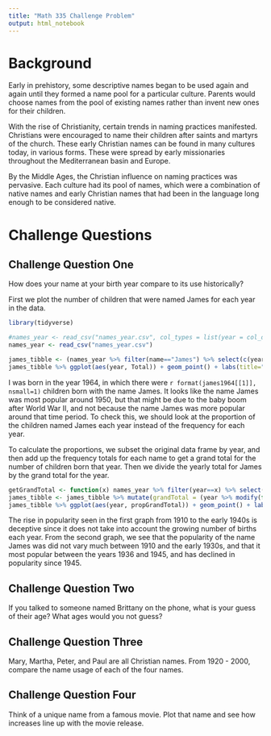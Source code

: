 ```yaml
---
title: "Math 335 Challenge Problem"
output: html_notebook
---
```


# Background

Early in prehistory, some descriptive names began to be used again and again until they formed a name pool for a particular culture. Parents would choose names from the pool of existing names rather than invent new ones for their children.

With the rise of Christianity, certain trends in naming practices manifested. Christians were encouraged to name their children after saints and martyrs of the church. These early Christian names can be found in many cultures today, in various forms. These were spread by early missionaries throughout the Mediterranean basin and Europe.

By the Middle Ages, the Christian influence on naming practices was pervasive. Each culture had its pool of names, which were a combination of native names and early Christian names that had been in the language long enough to be considered native.

# Challenge Questions

## Challenge Question One

How does your name at your birth year compare to its use historically?

First we plot the number of children that were named James for each year in the data.

```r
library(tidyverse)
```
```r
#names_year <- read_csv("names_year.csv", col_types = list(year = col_date()))
names_year <- read_csv("names_year.csv")
```
```r
james_tibble <- (names_year %>% filter(name=="James") %>% select(c(year, Total)))
james_tibble %>% ggplot(aes(year, Total)) + geom_point() + labs(title="Frequency of children named James by year", x="Year", y="Yearly Total") + geom_vline(xintercept=1964, linetype='dashed', color='blue')
```
I was born in the year 1964, in which there were `r format(james1964[[1]], nsmall=1)` children born with the name James. It looks like the name James was most popular around 1950, but that might be due to the baby boom after World War II, and not because the name James was more popular around that time period. To check this, we should look at the proportion of the children named James each year instead of the frequency for each year.

To calculate the proportions, we subset the original data frame by year, and then add up the frequency totals for each name to get a grand total for the number of children born that year.  Then we divide the yearly total for James by the grand total for the year.

```r
getGrandTotal <- function(x) names_year %>% filter(year==x) %>% select(c(Total)) %>% sum()
james_tibble <- james_tibble %>% mutate(grandTotal = (year %>% modify(function(x) getGrandTotal(x))), propGrandTotal = Total/grandTotal)
james_tibble %>% ggplot(aes(year, propGrandTotal)) + geom_point() + labs(title="Proportion of children named James by year", x="Year", y="Yearly proportion") + geom_vline(xintercept=1964, linetype='dashed', color='blue')
```
The rise in popularity seen in the first graph from 1910 to the early 1940s is deceptive since it does not take into account the growing number of births each year.  From the second graph, we see that the popularity of the name James was did not vary much between 1910 and the early 1930s, and that it most popular between the years 1936 and 1945,
and has declined in popularity since 1945.

## Challenge Question Two

If you talked to someone named Brittany on the phone, what is your guess of their age? What ages would you not guess?

## Challenge Question Three

Mary, Martha, Peter, and Paul are all Christian names. From 1920 - 2000, compare the name usage of each of the four names.

## Challenge Question Four

Think of a unique name from a famous movie. Plot that name and see how increases line up with the movie release.
